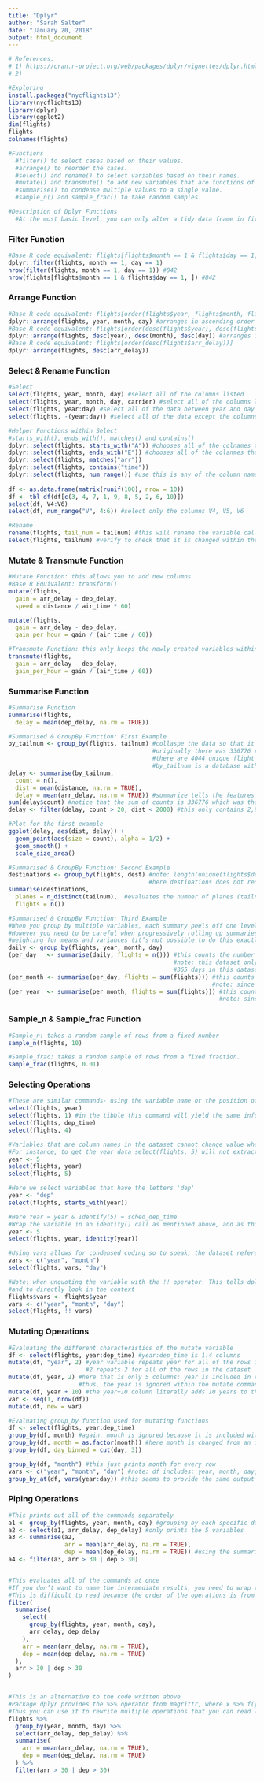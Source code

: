 ```yaml
---
title: "Dplyr"
author: "Sarah Salter"
date: "January 20, 2018"
output: html_document
---
```


```r
# References:
# 1) https://cran.r-project.org/web/packages/dplyr/vignettes/dplyr.html
# 2)
```

```r
#Exploring
install.packages("nycflights13")
library(nycflights13)
library(dplyr)
library(ggplot2)
dim(flights)
flights
colnames(flights)

#Functions
  #filter() to select cases based on their values.
  #arrange() to reorder the cases.
  #select() and rename() to select variables based on their names.
  #mutate() and transmute() to add new variables that are functions of existing variables.
  #summarise() to condense multiple values to a single value.
  #sample_n() and sample_frac() to take random samples.

#Description of Dplyr Functions
  #At the most basic level, you can only alter a tidy data frame in five useful ways: you can reorder the rows         (arrange()), pick observations and variables of interest (filter() and select()), add new variables that are         functions of existing variables (mutate()), or collapse many values to a summary (summarise()). The remainder of     the language comes from applying the five functions to different types of data. 
```


### Filter Function 
```r
#Base R code equivalent: flights[flights$month == 1 & flights$day == 1, ]
dplyr::filter(flights, month == 1, day == 1)
nrow(filter(flights, month == 1, day == 1)) #842
nrow(flights[flights$month == 1 & flights$day == 1, ]) #842
```


### Arrange Function 
```r
#Base R code equivalent: flights[order(flights$year, flights$month, flights$day),]
dplyr::arrange(flights, year, month, day) #arranges in ascending order by year; then by month for ties; then by day
#Base R code equivalent: flights[order(desc(flights$year), desc(flights$month), desc(flights$day)),]
dplyr::arrange(flights, desc(year), desc(month), desc(day)) #arranges in descending order by year; then month; then day
#Base R code equivalent: flights[order(desc(flights$arr_delay))]
dplyr::arrange(flights, desc(arr_delay))
```


### Select & Rename Function 
```r
#Select
select(flights, year, month, day) #select all of the columns listed 
select(flights, year, month, day, carrier) #select all of the columns listed
select(flights, year:day) #select all of the data between year and day
select(flights, -(year:day)) #select all of the data except the columns including and between year - day

#Helper Functions within Select
#starts_with(), ends_with(), matches() and contains()
dplyr::select(flights, starts_with("A")) #chooses all of the colnames that begin with A
dplyr::select(flights, ends_with("E")) #chooses all of the colanmes that end with an E
dplyr::select(flights, matches("arr")) 
dplyr::select(flights, contains("time")) 
dplyr::select(flights, num_range()) #use this is any of the column names have the same name but different numbers 
                                    
df <- as.data.frame(matrix(runif(100), nrow = 10))
df <- tbl_df(df[c(3, 4, 7, 1, 9, 8, 5, 2, 6, 10)])
select(df, V4:V6)
select(df, num_range("V", 4:6)) #select only the columns V4, V5, V6

#Rename
rename(flights, tail_num = tailnum) #this will rename the variable called tail_num to tailnum without a _ in between
select(flights, tailnum) #verify to check that it is changed within the database 
```


### Mutate & Transmute Function 
```r
#Mutate Function: this allows you to add new columns
#Base R Equivalent: transform()
mutate(flights,
  gain = arr_delay - dep_delay,
  speed = distance / air_time * 60)

mutate(flights,
  gain = arr_delay - dep_delay,
  gain_per_hour = gain / (air_time / 60))

#Transmute Function: this only keeps the newly created variables within the dataset
transmute(flights,
  gain = arr_delay - dep_delay,
  gain_per_hour = gain / (air_time / 60))
```


### Summarise Function
```r
#Summarise Function
summarise(flights,
  delay = mean(dep_delay, na.rm = TRUE))

#Summarised & GroupBy Function: First Example
by_tailnum <- group_by(flights, tailnum) #collaspe the data so that it is organized by tailnum
                                         #originally there was 336776 rows
                                         #there are 4044 unique flight tailnumbers 
                                         #by_tailnum is a database with 4044 rows that corresponds to the unique tail #s
delay <- summarise(by_tailnum,
  count = n(),
  dist = mean(distance, na.rm = TRUE),
  delay = mean(arr_delay, na.rm = TRUE)) #summarize tells the features that should be displayed within the dataset
sum(delay$count) #notice that the sum of counts is 336776 which was the number of rows in the original dataset flights                
delay <- filter(delay, count > 20, dist < 2000) #this only contains 2,962 rows based on the criterion specified in the command

#Plot for the first example 
ggplot(delay, aes(dist, delay)) +
  geom_point(aes(size = count), alpha = 1/2) +
  geom_smooth() +
  scale_size_area()

#Summarised & GroupBy Function: Second Example
destinations <- group_by(flights, dest) #note: length(unique(flights$dest)) #105
                                        #here destinations does not reduce to 105 rows; but once evaluated with summarize it does
summarise(destinations,         
  planes = n_distinct(tailnum),  #evaluates the number of planes (tailnumb) & number of flights that go to each possible destination
  flights = n())

#Summarised & GroupBy Function: Third Example
#When you group by multiple variables, each summary peels off one level of the grouping. That makes it easy to progressively roll-up a dataset
#However you need to be careful when progressively rolling up summaries like this: it’s ok for sums and counts, but you need to think about 
#weighting for means and variances (it’s not possible to do this exactly for medians).
daily <- group_by(flights, year, month, day)
(per_day   <- summarise(daily, flights = n())) #this counts the number of flights on the exact same day
                                               #note: this dataset only includes flights from the year of 2013-- so there are only
                                               #365 days in this dataset  
(per_month <- summarise(per_day, flights = sum(flights))) #this counts all of the flights that occur within each given month
                                                          #note: since we are using per_day we are peeling back a layer to get to month
(per_year  <- summarise(per_month, flights = sum(flights))) #this counts all of the flights that occur within the year of 2013
                                                            #note: since we are using per_month we are peeling back a layer to get to year
```


### Sample_n & Sample_frac Function
```r
#Sample_n: takes a random sample of rows from a fixed number 
sample_n(flights, 10)

#Sample_frac: takes a random sample of rows from a fixed fraction.
sample_frac(flights, 0.01)
```


### Selecting Operations
```r
#These are similar commands- using the variable name or the position of the column name within the dataset 
select(flights, year)
select(flights, 1) #in the tibble this command will yield the same information bc year is the first column within the dataset
select(flights, dep_time)
select(flights, 4)

#Variables that are column names in the dataset cannot change value when using the select command
#For instance, to get the year data select(flights, 5) will not extract this information 
year <- 5
select(flights, year)
select(flights, 5)

#Here we select variables that have the letters 'dep' 
year <- "dep"
select(flights, starts_with(year))

#Here Year = year & Identify(5) = sched_dep_time
#Wrap the variable in an identity() call as mentioned above, and as this will bypass column names. 
year <- 5
select(flights, year, identity(year))

#Using vars allows for condensed coding so to speak; the dataset reference has 3 variables 
vars <- c("year", "month")
select(flights, vars, "day")

#Note: when unquoting the variable with the !! operator. This tells dplyr to bypass the data frame 
#and to directly look in the context
flights$vars <- flights$year
vars <- c("year", "month", "day")
select(flights, !! vars)
```

### Mutating Operations 
```r
#Evaluating the different characteristics of the mutate variable
df <- select(flights, year:dep_time) #year:dep_time is 1:4 columns 
mutate(df, "year", 2) #year variable repeats year for all of the rows in the dataset; this is bc "year" was used
                      #2 repeats 2 for all of the rows in the dataset
mutate(df, year, 2) #here that is only 5 columns; year is included in vars so it is not printed again
                    #thus, the year is ignored within the mutate command here 
mutate(df, year + 10) #the year+10 column literally adds 10 years to the year variable 
var <- seq(1, nrow(df))
mutate(df, new = var)

#Evaluating group_by function used for mutating functions 
df <- select(flights, year:dep_time)
group_by(df, month) #again, month is ignored because it is included within the df command
group_by(df, month = as.factor(month)) #here month is changed from an integer to a factor variable 
group_by(df, day_binned = cut(day, 3))

group_by(df, "month") #this just prints month for every row 
vars <- c("year", "month", "day") #note: df includes: year, month, day, dep_time therefore year:day is already included 
group_by_at(df, vars(year:day)) #this seems to provide the same output as group_by(df, month)
```

### Piping Operations 
```r
#This prints out all of the commands separately
a1 <- group_by(flights, year, month, day) #grouping by each specific day of the entire year; prints all of the variables
a2 <- select(a1, arr_delay, dep_delay) #only prints the 5 variables
a3 <- summarise(a2,
                arr = mean(arr_delay, na.rm = TRUE),
                dep = mean(dep_delay, na.rm = TRUE)) #using the summarize function this only prins a row for each day of the week
a4 <- filter(a3, arr > 30 | dep > 30)


#This evaluates all of the commands at once 
#If you don’t want to name the intermediate results, you need to wrap the function calls inside each other
#This is difficult to read because the order of the operations is from inside to out
filter(
  summarise(
    select(
      group_by(flights, year, month, day),
      arr_delay, dep_delay
    ),
    arr = mean(arr_delay, na.rm = TRUE),
    dep = mean(dep_delay, na.rm = TRUE)
  ),
  arr > 30 | dep > 30
)


#This is an alternative to the code written above
#Package dplyr provides the %>% operator from magrittr, where x %>% f(y) turns into f(x, y) 
#Thus you can use it to rewrite multiple operations that you can read left-to-right, top-to-bottom:
flights %>%
  group_by(year, month, day) %>%
  select(arr_delay, dep_delay) %>%
  summarise(
    arr = mean(arr_delay, na.rm = TRUE),
    dep = mean(dep_delay, na.rm = TRUE)
  ) %>%
  filter(arr > 30 | dep > 30)
```

